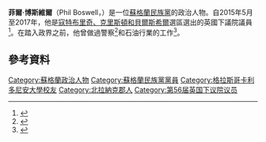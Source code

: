 '''菲爾·博斯維爾'''（Phil Boswell，{{bd|1963年|7月23日}}）是一位[[蘇格蘭民族黨|蘇格蘭民族黨]]的政治人物。自2015年5月至2017年，他是[[寇特布里奇、克里斯頓和貝爾斯希爾_(英國國會選區)|寇特布里奇、克里斯頓和貝爾斯希爾]]選區選出的英國下議院議員<ref>{{cite news |last= |first= |date= |title=Election 2015: Coatbridge, Chryston & Bellshill |url=http://www.bbc.co.uk/news/politics/constituencies/S14000011 |newspaper=BBC News |location= |access-date= |archive-date=2016-04-08 |archive-url=https://web.archive.org/web/20160408024502/http://www.bbc.co.uk/news/politics/constituencies/S14000011 |dead-url=no }}</ref>。在踏入政界之前，他曾做過警察<ref name="Herald 28Apr2015">{{cite news |url=http://www.heraldscotland.com/news/13211493.Constituency_profile__Coatbridge__Chryston_and_Bellshill/ |title=Constituency profile: Coatbridge, Chryston and Bellshill |first=Daniel |last=Sanderson |work=[[The_Herald_(Glasgow)|The Herald]] |date=28 April 2015 |accessdate=5 January 2016 |archive-date=2016-03-04 |archive-url=https://web.archive.org/web/20160304045925/http://www.heraldscotland.com/news/13211493.Constituency_profile__Coatbridge__Chryston_and_Bellshill/ |dead-url=no }}</ref>和石油行業的工作<ref>{{cite news |url=http://www.thenational.scot/politics/the-peoples-election-the-final-chapter-coatbridge-chryston-and-bellshill.2676 |title=The People's Election: The final chapter ... Coatbridge, Chryston and Bellshill |first=Peter |last=Geoghegan |work=[[The_National_(Scotland)|The National]] |date=6 May 2015 |accessdate=5 January 2016 |archive-date=2016-03-04 |archive-url=https://web.archive.org/web/20160304212327/http://www.thenational.scot/politics/the-peoples-election-the-final-chapter-coatbridge-chryston-and-bellshill.2676 |dead-url=no }}</ref>。

==參考資料==
{{Reflist}}

{{DEFAULTSORT: Boswell, Phil}}
[[Category:蘇格蘭政治人物|Category:蘇格蘭政治人物]]
[[Category:蘇格蘭民族黨黨員|Category:蘇格蘭民族黨黨員]]
[[Category:格拉斯哥卡利多尼安大學校友|Category:格拉斯哥卡利多尼安大學校友]]
[[Category:北拉納克郡人|Category:北拉納克郡人]]
[[Category:第56届英国下议院议员|Category:第56届英国下议院议员]]